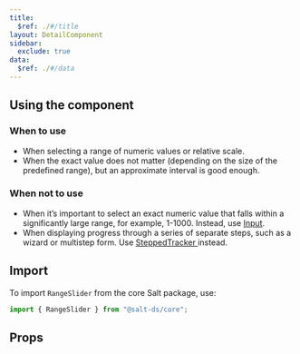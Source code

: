 ```yaml
---
title:
  $ref: ./#/title
layout: DetailComponent
sidebar:
  exclude: true
data:
  $ref: ./#/data
---
```


## Using the component

### When to use

- When selecting a range of numeric values or relative scale.
- When the exact value does not matter (depending on the size of the predefined range), but an approximate interval is good enough.

### When not to use

- When it’s important to select an exact numeric value that falls within a significantly large range, for example, 1-1000. Instead, use [Input](/salt/components/input).
- When displaying progress through a series of separate steps, such as a wizard or multistep form. Use [SteppedTracker
  ](/salt/components/stepped-tracker) instead.

## Import

To import `RangeSlider` from the core Salt package, use:

```js
import { RangeSlider } from "@salt-ds/core";
```

## Props

<PropsTable packageName="core" componentName="RangeSlider" />

